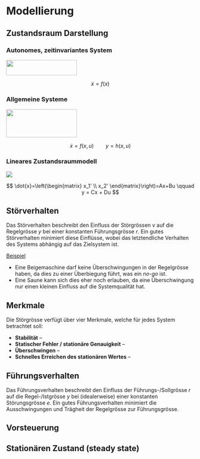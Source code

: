 # Modellierung

## Zustandsraum Darstellung

### Autonomes, zeitinvariantes System

![](images/modelling\autonome_system.png){width="5cm" height="1.1cm"}

$$
\dot{x}=f(x)
$$

### Allgemeine Systeme

![](images/modelling\general_system.png){width="5cm" height="2cm"}

$$
\dot{x}=f(x,u)\qquad y=h(x,u)
$$

### Lineares Zustandsraummodell

![](images/modelling\linear_system_general.png)

$$
\dot{x}=\left(\begin{matrix} x_1' \\ x_2' \end{matrix}\right)=Ax+Bu \qquad y = Cx + Du
$$

```{=latex}
\begin{conditions}
  A & beschreibt Dynamik \\
  B & beschreibt Steuereinfluss \\
  C & beschreibt Messung \\
  D & beschreibt Durchgriff
\end{conditions}
```
## Störverhalten

Das Störverhalten beschreibt den Einfluss der Störgrössen $v$ auf die Regelgrösse $y$ bei einer konstanten Führungsgrösse $r$. Ein gutes Störverhalten minimiert diese Einflüsse, wobei das letztendliche Verhalten des Systems abhängig auf das Zielsystem ist.

[Beispiel]{.underline}

-   Eine Beigemaschine darf keine Überschwingungen in der Regelgrösse haben, da dies zu einer Überbiegung führt, was ein *no-go* ist.
-   Eine Saune kann sich dies eher noch erlauben, da eine Überschwingung nur einen kleinen Einfluss auf die Systemqualität hat.

::: callout-note
## Merkmale

Die Störgrösse verfügt über vier Merkmale, welche für jedes System betrachtet soll:

-   **Stabilität** --
-   **Statischer Fehler / stationäre Genauigkeit** --
-   **Überschwingen** --
-   **Schnelles Erreichen des stationären Wertes** --
:::

## Führungsverhalten

Das Führungsverhalten beschreibt den Einfluss der Führungs-/Sollgrösse $r$ auf die Regel-/Istgrösse $y$ bei (idealerweise) einer konstanten Störungsgrösse $e$. Ein gutes Führungsverhalten minimiert die Ausschwingungen und Trägheit der Regelgrösse zur Führungsgrösse.

## Vorsteuerung

## Stationären Zustand (steady state)
